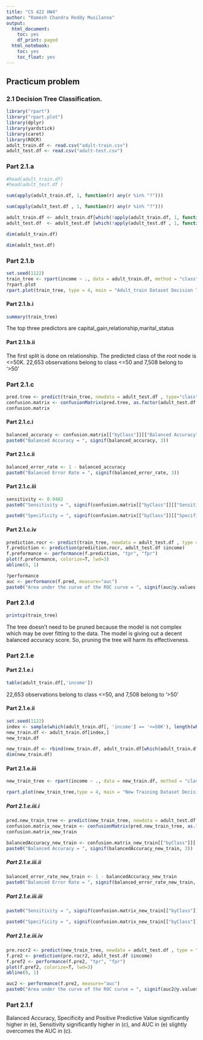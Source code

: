 ```yaml
---
title: "CS 422 HW4"
author: "Ramesh Chandra Reddy Musilanna"
output:
  html_document:
    toc: yes
    df_print: paged
  html_notebook:
    toc: yes
    toc_float: yes
---
```

## Practicum problem
### 2.1 Decision Tree Classification.

```r
library("rpart")
library("rpart.plot")
library(dplyr)
library(yardstick)
library(caret)
library(ROCR)
adult_train.df <- read.csv("adult-train.csv")
adult_test.df <- read.csv("adult-test.csv")
```

### Part 2.1.a


```r
#head(adult_train.df)
#head(adult_test.df )
```

```r
sum(apply(adult_train.df, 1, function(r) any(r %in% "?")))
```
```r
sum(apply(adult_test.df , 1, function(r) any(r %in% "?")))
```

```r
adult_train.df <- adult_train.df[which(!apply(adult_train.df, 1, function(r) any(r %in% "?"))),]
adult_test.df  <- adult_test.df [which(!apply(adult_test.df , 1, function(r) any(r %in% "?"))),]
```
```r
dim(adult_train.df)
```
```r
dim(adult_test.df)
```

### Part 2.1.b

```r
set.seed(1122)
train_tree <- rpart(income ~ ., data = adult_train.df, method = "class")
?rpart.plot
rpart.plot(train_tree, type = 4, main = "Adult_train Dataset Decision Tree")
```

#### Part 2.1.b.i

```r
summary(train_tree)
```
<p>The top three predictors are capital_gain,relationship,marital_status</p>


#### Part 2.1.b.ii

<p>The first split is done on relationship. The predicted class of the root node is <=50K. 22,653 observations belong to class <=50 and 7,508 belong to '>50'</p>

### Part 2.1.c

```r
pred.tree <- predict(train_tree, newdata = adult_test.df , type="class", interval="confidence")
confusion.matrix <- confusionMatrix(pred.tree, as.factor(adult_test.df [, 15]))
confusion.matrix
```

#### Part 2.1.c.i

```r
balanced_accuracy <- confusion.matrix[["byClass"]][["Balanced Accuracy"]]
paste0("Balanced Accuracy = ", signif(balanced_accuracy, 3))
```
#### Part 2.1.c.ii

```r
balanced_error_rate <- 1 - balanced_accuracy
paste0("Balanced Error Rate = ", signif(balanced_error_rate, 3))
```
#### Part 2.1.c.iii

```r
sensitivity <- 0.9482
paste0("Sensitivity = ", signif(confusion.matrix[["byClass"]][["Sensitivity"]], 3))
```
```r
paste0("Specificity = ", signif(confusion.matrix[["byClass"]][["Specificity"]], 3))
```

#### Part 2.1.c.iv
```r
prediction.rocr <- predict(train_tree, newdata = adult_test.df , type = "prob")[,2]
f.prediction <- prediction(prediction.rocr, adult_test.df $income)
f.preformance <- performance(f.prediction, "tpr", "fpr")
plot(f.preformance, colorize=T, lwd=3)
abline(0, 1)
```

```r
?performance
auc <- performance(f.pred, measure="auc")
paste0("Area under the curve of the ROC curve = ", signif(auc@y.values[[1]], 3))
```

### Part 2.1.d
```r
printcp(train_tree)
```

<p>The tree doesn't need to be pruned because the model is not complex which may be over fitting to the data. The model is giving out a decent balanced accuracy score. So, pruning the tree will harm its effectiveness.</p>

### Part 2.1.e
#### Part 2.1.e.i


```r
table(adult_train.df[,'income'])

```

<p>22,653 observations belong to class <=50, and 7,508 belong to '>50'</p>


#### Part 2.1.e.ii

```r
set.seed(1122)
index <- sample(which(adult_train.df[, 'income'] == '<=50K'), length(which(adult_train.df[, 'income'] == '>50K')))
new_train.df <- adult_train.df[index,]
new_train.df
```
```r

new_train.df <- rbind(new_train.df, adult_train.df[which(adult_train.df[,'income'] == '>50K'),])
dim(new_train.df)
```
#### Part 2.1.e.iii

```r

new_train_tree <- rpart(income ~ ., data = new_train.df, method = "class")

rpart.plot(new_train_tree,type = 4, main = "New Training Dataset Decision Tree")


```

##### Part 2.1.e.iii.i

```r
pred.new_train_tree <- predict(new_train_tree, newdata = adult_test.df , type="class", interval="confidence")
confusion.matrix_new_train <- confusionMatrix(pred.new_train_tree, as.factor(adult_test.df [, 15]))
confusion.matrix_new_train
```
```r
balancedAccuracy_new_train <- confusion.matrix_new_train[["byClass"]][["Balanced Accuracy"]]
paste0("Balanced Accuracy = ", signif(balancedAccuracy_new_train, 3))
```


##### Part 2.1.e.iii.ii


```r
balanced_error_rate_new_train <- 1 - balancedAccuracy_new_train
paste0("Balanced Error Rate = ", signif(balanced_error_rate_new_train, 3))
```


##### Part 2.1.e.iii.iii

```r
paste0("Sensitivity = ", signif(confusion.matrix_new_train[["byClass"]][["Sensitivity"]], 3))
```
```r
paste0("Specificity = ", signif(confusion.matrix_new_train[["byClass"]][["Specificity"]], 3))
```


##### Part 2.1.e.iii.iv


```r
pre.rocr2 <- predict(new_train_tree, newdata = adult_test.df , type = "prob")[,2]
f.pre2 <- prediction(pre.rocr2, adult_test.df $income)
f.pref2 <- performance(f.pre2, "tpr", "fpr")
plot(f.pref2, colorize=T, lwd=3)
abline(0, 1)
```

```r
auc2 <- performance(f.pre2, measure="auc")
paste0("Area under the curve of the ROC curve = ", signif(auc2@y.values[[1]], 3))
```

### Part 2.1.f

<p> Balanced Accuracy, Specificity and Positive Predictive Value significantly higher in (e), Sensitivity significantly higher in (c), and AUC in (e) slightly overcomes the AUC in (c).</p>